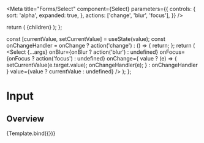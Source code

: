 


<Meta
  title="Forms/Select"
  component={Select}
  parameters={{
    controls: {
      sort: 'alpha',
      expanded: true,
    },
    actions: ['change', 'blur', 'focus'],
  }}
/>

  return (
    <Box w="100%" maxW="250px">
      {children}
    </Box>
  );
};

  const [currentValue, setCurrentValue] = useState(value);
  const onChangeHandler = onChange
    ? action('change')
    : () => {
        return;
      };
  return (
    <Container>
      <Select
        {...args}
        onBlur={onBlur ? action('blur') : undefined}
        onFocus={onFocus ? action('focus') : undefined}
        onChange={
          value
            ? (e) => {
                setCurrentValue(e.target.value);
                onChangeHandler(e);
              }
            : onChangeHandler
        }
        value={value ? currentValue : undefined}
      />
    </Container>
  );
};

# Input

## Overview

<Canvas>
  <Story
    name="Overview"
    args={{
      placeholder: 'Select an option',
      isDisabled: false,
      isInvalid: false,
      size: 'lg',
      onChange: true,
      onFocus: false,
      onBlur: false,
      autoFocus: false,
      options: [
        { value: "o1", option: "Option 1" },
        { value: "o2", option: "Option 2" },
        { value: "o3", option: "Option 3" },
        { value: "o4", option: "Option 4" },
        { value: "o5", option: "Option 5" },
        { value: "o6", option: "Option 6" }
      ]
    }}
    argTypes={{
      value: {
        defaultValue: '',
        control: { type: 'text', placeholder: 'xxxxxx' },
        type: { name: 'string', required: false },
        description: 'use value prop when you want controlled input',
      },
      size: {
        options: ['md', 'lg'],
        control: 'select',
      },
    }}
  >
    {Template.bind({})}
  </Story>
</Canvas>

<ArgsTable story="Overview" />
